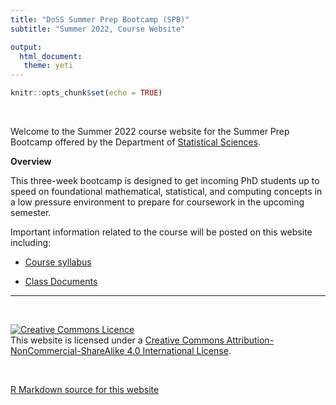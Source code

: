 ```yaml
---
title: "DoSS Summer Prep Bootcamp (SPB)"
subtitle: "Summer 2022, Course Website"

output: 
  html_document:
   theme: yeti
---
```


```r
knitr::opts_chunk$set(echo = TRUE)
```

<br>

Welcome to the Summer 2022 course website for the Summer Prep Bootcamp offered by the Department of [Statistical Sciences](http://utstat.toronto.edu).


__Overview__

This three-week bootcamp is designed to get incoming PhD students up to speed on foundational mathematical, statistical, and computing concepts in a low pressure environment to prepare for coursework in the upcoming semester. 


Important information related to the course will be posted on this website including:

 - [Course syllabus](syllabus.html)
 
 - [Class Documents](class_docs.html) 
 

 
 ******
<br>

<a rel="license" href="http://creativecommons.org/licenses/by-nc-sa/4.0/"><img alt="Creative Commons Licence" style="border-width:0" src="https://i.creativecommons.org/l/by-nc-sa/4.0/88x31.png" /></a><br />This website is licensed under a <a rel="license" href="http://creativecommons.org/licenses/by-nc-sa/4.0/">Creative Commons Attribution-NonCommercial-ShareAlike 4.0 International License</a>.

<br>

<a href="https://github.com/jlgrons/UofT-DoSS-SPB">R Markdown source for this website</a>


